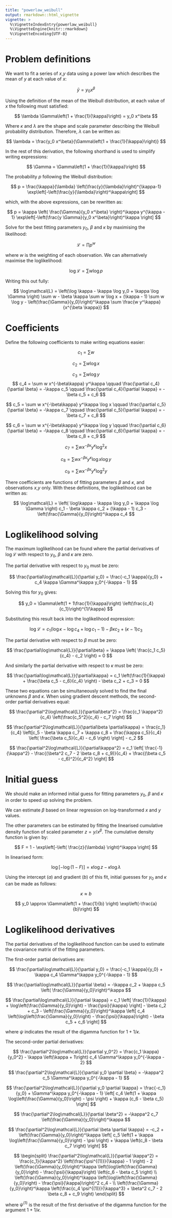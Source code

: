 ```yaml
---
title: "powerlaw_weibull"
output: rmarkdown::html_vignette
vignette: >
  %\VignetteIndexEntry{powerlaw_weibull}
  %\VignetteEngine{knitr::rmarkdown}
  %\VignetteEncoding{UTF-8}
---
```



# Problem definitions

We want to fit a series of $x$,$y$ data using a power law which describes the mean of $y$ at each value of $x$:

$$
\bar{y} = y_0 x^\beta
$$

Using the definition of the mean of the Weibull distribution, at each value of $x$ the following must satisfied:

$$
\lambda \Gamma\left(1 + \frac{1}{\kappa}\right) = y_0 x^\beta
$$

Where $\kappa$ and $\lambda$ are the shape and scale parameter describing the Weibull probability distribution. Therefore, $\lambda$ can be written as:

$$ 
\lambda = \frac{y_0 x^\beta}{\Gamma\left(1 + \frac{1}{\kappa}\right)}
$$

In the rest of this derivation, the following shorthand is used to simplify writing expressions:

$$
\Gamma = \Gamma\left(1 + \frac{1}{\kappa}\right)
$$

The probability $p$ following the Weibull distribution:

$$ 
p = \frac{\kappa}{\lambda} \left(\frac{y}{\lambda}\right)^{\kappa-1} \exp\left[-\left(\frac{y}{\lambda}\right)^\kappa\right]
$$

which, with the above expressions, can be rewritten as:

$$
p = \kappa \left( \frac{\Gamma}{y_0 x^\beta} \right)^\kappa y^{\kappa - 1}
\exp\left[-\left(\frac{y \Gamma}{y_0 x^\beta}\right)^\kappa \right] 
$$

Solve for the best fitting parameters $y_0$, $\beta$ and $\kappa$ by maximising the likelihood:

$$
\mathcal{L} = \prod p^w
$$

where $w$ is the weighting of each observation. We can alternatively maximise the loglikelihood:

$$
\log\mathcal{L} = \sum w \log p
$$

Writing this out fully:

$$
\log\mathcal{L} = 
\left(\log \kappa - \kappa \log y_0 + \kappa \log \Gamma \right) \sum w - 
\beta \kappa \sum w \log x + 
(\kappa - 1) \sum w \log y - 
\left(\frac{\Gamma}{y_0}\right)^\kappa \sum \frac{w y^\kappa}{x^{\beta \kappa}}
$$

# Coefficients

Define the following coefficients to make writing equations easier:

$$
c_1 = \sum w
$$

$$
c_2 = \sum w \log x
$$

$$ c_3 = \sum w \log y $$ $$
c_4 = \sum w x^{-\beta\kappa} y^\kappa
\qquad
\frac{\partial c_4}{\partial \beta} = -\kappa c_5
\qquad
\frac{\partial c_4}{\partial \kappa} = -\beta c_5 + c_6
$$

$$ 
c_5 = \sum w x^{-\beta\kappa} y^\kappa \log x
\qquad
\frac{\partial c_5}{\partial \beta} = -\kappa c_7
\qquad
\frac{\partial c_5}{\partial \kappa} = -\beta c_7 + c_8
$$

$$ 
c_6 = \sum w x^{-\beta\kappa} y^\kappa \log y 
\qquad
\frac{\partial c_6}{\partial \beta} = -\kappa c_8
\qquad
\frac{\partial c_6}{\partial \kappa} = -\beta c_8 + c_9
$$

$$ 
c_7 = \sum w x^{-\beta\kappa} y^\kappa \log^2 x 
$$

$$ 
c_8 = \sum w x^{-\beta\kappa} y^\kappa \log x \log y 
$$

$$ 
c_9 = \sum w x^{-\beta\kappa} y^\kappa \log^2 y 
$$

There coefficients are functions of fitting parameters $\beta$ and $\kappa$, and observations $x$,$y$ only. With these definitions, the loglikelihood can be written as:

$$
\log\mathcal{L} = 
\left( \log\kappa - \kappa \log y_0 + \kappa \log \Gamma \right) c_1
- \beta \kappa c_2
+ (\kappa - 1) c_3
- \left(\frac{\Gamma}{y_0}\right)^\kappa c_4
$$

# Loglikelihood solving

The maximum loglikelihood can be found where the partial derivatives of $\log\mathcal{L}$ with respect to $y_0$, $\beta$ and $\kappa$ are zero.

The partial derivative with respect to $y_0$ must be zero:

$$
\frac{\partial\log\mathcal{L}}{\partial y_0} = 
\frac{-c_1 \kappa}{y_0} + c_4 \kappa \Gamma^\kappa y_0^{-\kappa - 1}
$$

Solving this for $y_0$ gives:

$$
y_0 = \Gamma\left(1 + 1\frac{1}{\kappa}\right) \left(\frac{c_4}{c_1}\right)^{1/\kappa}
$$

Substituting this result back into the loglikelihood expression:

$$
\log\mathcal{L} = 
c_1 \left( \log \kappa - \log c_4 + \log c_1 - 1 \right) - \beta \kappa c_2 + (\kappa - 1) c_3
$$

The partial derivative with respect to $\beta$ must be zero:

$$
\frac{\partial\log\mathcal{L}}{\partial\beta} =
\kappa \left( \frac{c_1 c_5}{c_4} - c_2 \right) =
0
$$

And similarly the partial derivative with respect to $\kappa$ must be zero:

$$
\frac{\partial\log\mathcal{L}}{\partial\kappa} =
c_1 \left(\frac{1}{\kappa} + \frac{\beta c_5 - c_6}{c_4} \right) - \beta c_2 + c_3 = 
0
$$

These two equations can be simultaneously solved to find the final unknowns $\beta$ and $\kappa$. When using gradient descent methods, the second-order partial derivatives equal:

$$
\frac{\partial^2\log\mathcal{L}}{\partial\beta^2} = 
\frac{c_1 \kappa^2}{c_4} \left(\frac{c_5^2}{c_4} - c_7 \right)
$$

$$
\frac{\partial^2\log\mathcal{L}}{\partial\beta \partial\kappa} = 
\frac{c_1}{c_4} \left[c_5 - \beta \kappa c_7 + \kappa c_8 + \frac{\kappa c_5}{c_4} \left( \frac{\beta c_5}{c_4} - c_6 \right) \right] - c_2
$$

$$
\frac{\partial^2\log\mathcal{L}}{\partial\kappa^2} = 
c_1 \left[ \frac{-1}{\kappa^2} - \frac{(\beta^2 c_7 - 2 \beta c_8 + c_9)}{c_4} + \frac{(\beta c_5 - c_6)^2}{c_4^2} \right]
$$

# Initial guess

We should make an informed initial guess for fitting parameters $y_0$, $\beta$ and $\kappa$ in order to speed up solving the problem.

We can estimate $\beta$ based on linear regression on log-transformed $x$ and $y$ values.

The other parameters can be estimated by fitting the linearised cumulative density function of scaled parameter $z = y/x^\beta$. The cumulative density function is given by:

$$ 
F = 1 - \exp\left[-\left( \frac{z}{\lambda} \right)^\kappa \right]
$$

In linearised form:

$$ 
\log\left[-\log\left(1 - F\right)\right] = \kappa \log z - \kappa \log \lambda
$$

Using the intercept ($a$) and gradient ($b$) of this fit, initial guesses for $y_0$ and $\kappa$ can be made as follows:

$$
\kappa \approx b 
$$

$$
y_0 \approx \Gamma\left(1 + \frac{1}{b} \right) \exp\left(-\frac{a}{b}\right)
$$

# Loglikelihood derivatives

The partial derivatives of the loglikelihood function can be used to estimate the covariance matrix of the fitting parameters.

The first-order partial derivatives are:

$$
\frac{\partial\log\mathcal{L}}{\partial y_0} = 
\frac{-c_1 \kappa}{y_0} + \kappa c_4 \Gamma^\kappa y_0^{-\kappa - 1}
$$

$$
\frac{\partial\log\mathcal{L}}{\partial \beta} = 
-\kappa c_2 + \kappa c_5 \left( \frac{\Gamma}{y_0}\right)^\kappa 
$$

$$
\frac{\partial\log\mathcal{L}}{\partial \kappa} = 
c_1 \left[ \frac{1}{\kappa} + \log\left(\frac{\Gamma}{y_0}\right) - \frac{\psi}{\kappa} \right] -
\beta c_2 + c_3 -
\left(\frac{\Gamma}{y_0}\right)^\kappa \left[ c_4 \left(\log\left(\frac{\Gamma}{y_0}\right) - \frac{\psi}{\kappa}\right) - \beta c_5 + c_6 \right]
$$

where $\psi$ indicates the result of the digamma function for $1 + 1/\kappa$.

The second-order partial derivatives:

$$
\frac{\partial^2\log\mathcal{L}}{\partial y_0^2} = 
\frac{c_1 \kappa}{y_0^2} - \kappa \left(\kappa + 1\right) c_4 \Gamma^\kappa y_0^{-\kappa - 2}
$$

$$
\frac{\partial^2\log\mathcal{L}}{\partial y_0 \partial \beta} = 
-\kappa^2 c_5 \Gamma^\kappa y_0^{-\kappa - 1}
$$

$$
\frac{\partial^2\log\mathcal{L}}{\partial y_0 \partial \kappa} = 
\frac{-c_1}{y_0} + \Gamma^\kappa y_0^{-\kappa - 1} \left[
c_4 \left(1 + \kappa \log\left(\frac{\Gamma}{y_0}\right) - \psi \right) +
\kappa (c_6 - \beta c_5) \right]
$$

$$
\frac{\partial^2\log\mathcal{L}}{\partial \beta^2} = 
-\kappa^2 c_7 \left(\frac{\Gamma}{y_0}\right)^\kappa
$$

$$
\frac{\partial^2\log\mathcal{L}}{\partial \beta \partial \kappa} = 
-c_2 + \left(\frac{\Gamma}{y_0}\right)^\kappa \left[
c_5 \left(1 + \kappa \log\left(\frac{\Gamma}{y_0}\right) - \psi \right) + 
\kappa \left(c_8 - \beta c_7 \right) \right]
$$

$$
\begin{split}
\frac{\partial^2\log\mathcal{L}}{\partial \kappa^2} = 
\frac{c_1}{\kappa^2} \left(\frac{\psi^{(1)}}{\kappa} - 1 \right) - 
2 \left(\frac{\Gamma}{y_0}\right)^\kappa 
\left(\log\left(\frac{\Gamma}{y_0}\right) - \frac{\psi}{\kappa}\right)
\left(c_6 - \beta c_5 \right) \\
\left(\frac{\Gamma}{y_0}\right)^\kappa 
\left(\log\left(\frac{\Gamma}{y_0}\right) - \frac{\psi}{\kappa}\right)^2 c_4 - \\
\left(\frac{\Gamma}{y_0}\right)^\kappa 
\left(\frac{c_4 \psi^{(1)}}{\kappa^3} + \beta^2 c_7 - 2 \beta c_8 + c_9 \right)
\end{split}
$$

where $\psi^{(1)}$ is the result of the first derivative of the digamma function for the argument $1 + 1/\kappa$.
